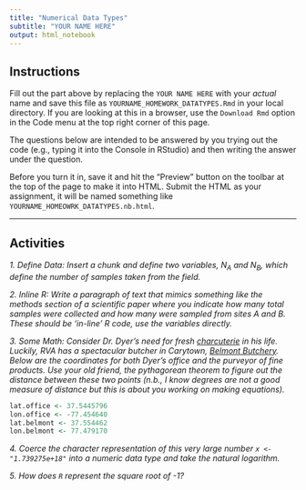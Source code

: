 ```yaml
---
title: "Numerical Data Types"
subtitle: "YOUR NAME HERE"
output: html_notebook
---
```


## Instructions 

Fill out the part above by replacing the `YOUR NAME HERE` with your *actual* name and save this file as `YOURNAME_HOMEWORK_DATATYPES.Rmd` in your local directory.  If you are looking at this in a browser, use the `Download Rmd` option in the Code menu at the top right corner of this page.  

The questions below are intended to be answered by you trying out the code (e.g., typing it into the Console in RStudio) and then writing the answer under the question.

Before you turn it in, save it and hit the "Preview" button on the toolbar at the top of the page to make it into HTML.  Submit the HTML as your assignment, it will be named something like `YOURNAME_HOMEOWRK_DATATYPES.nb.html`.

--- 

## Activities

*1. Define Data: Insert a chunk and define two variables, $N_A$ and $N_B$, which define the number of samples taken from the field.*  

*2. Inline R: Write a paragraph of text that mimics something like the methods section of a scientific paper where you indicate how many total samples were collected and how many were sampled from sites $A$ and $B$.  These should be 'in-line' R code, use the variables directly.*

*3. Some Math: Consider Dr. Dyer's need for fresh [charcuterie](https://en.wikipedia.org/wiki/Charcuterie) in his life.   Luckily, RVA has a spectacular butcher in Carytown, [Belmont Butchery](http://belmontbutchery.com).  Below are the coordinates for both Dyer's office and the purveyor of fine products.  Use your old friend, the pythagorean theorem to figure out the distance between these two points (n.b., I know degrees are not a good measure of distance but this is about you working on making equations).*

```r
lat.office <- 37.5445796
lon.office <- -77.454640
lat.belmont <- 37.554462
lon.belmont <- 77.479170
```


*4. Coerce the character representation of this very large number `x <- "1.739275e+18"` into a numeric data type and take the natural logarithm.*


*5. How does `R` represent the square root of -1?*